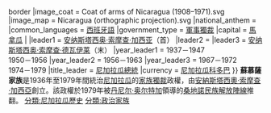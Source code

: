 {{Unreferenced|time=2021-01-12T04:59:01+00:00}}
{{noteTA
|1=zh-hans:索摩查;zh-tw:蘇慕薩
}}
{{Infobox Former Country
|native_name = República de Nicaragua
|conventional_long_name =尼加拉瓜共和国
|common_name = 尼加拉瓜
|continent = 北美洲
|country = 尼加拉瓜
|era = 冷戰
|event_start = {{link-en|1936年尼加拉瓜總統選舉|1936 Nicaraguan presidential election}}
|year_start = 1937年
|date_start = 1月1日
|event1 = [[尼加拉瓜革命|尼加拉瓜革命]]
|date_event1 = 1960年代
|event_end = 
|year_end = 1979年
|date_end = 7月17日
|p1 = 尼加拉瓜
|flag_p1 = Flag of Nicaragua.svg
|s1 = 尼加拉瓜
|flag_s1 = Flag of Nicaragua.svg
|image_flag = Flag of Nicaragua.svg{{!}}border
|image_coat = Coat of arms of Nicaragua (1908–1971).svg
|image_map = Nicaragua (orthographic projection).svg
|national_anthem = 
|common_languages = [[西班牙語|西班牙語]]
|government_type = [[軍事獨裁|軍事獨裁]]
|capital = [[馬拿瓜|馬拿瓜]] 
|
|leader1 = [[安纳斯塔西奥·索摩查·加西亚|安纳斯塔西奥·索摩查·加西亚]]（首）
|leader2 = {{link-en|路易斯·索摩查·德瓦伊萊|Luis Somoza Debayle}}
|leader3 = [[安纳斯塔西奥·索摩查·德瓦伊莱|安纳斯塔西奥·索摩查·德瓦伊莱]]（末）
|year_leader1  = 1937－1947<br>1950－1956
|year_leader2 = 1956－1963
|year_leader3 = 1967－1972<br>1974－1979
|title_leader = [[尼加拉瓜總統|尼加拉瓜總統]]
|currency = [[尼加拉瓜科多巴|尼加拉瓜科多巴]]
}}
'''蘇慕薩家族'''是1936年至1979年間統治[[尼加拉瓜|尼加拉瓜]]的[[家族獨裁|家族獨裁]]政權，由[[安納斯塔西奧·索摩查·加西亞|安納斯塔西奧·索摩查·加西亞]]創立。該政權於1979年被[[丹尼尔·奥尔特加|丹尼尔·奥尔特加]]領導的[[桑地諾民族解放陣線|桑地諾民族解放陣線]]推翻。 
{{尼加拉瓜小作品}}
[[分類:尼加拉瓜歷史|分類:尼加拉瓜歷史]]
[[分類:政治家族|分類:政治家族]]